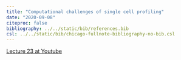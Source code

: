```yaml
---
title: "Computational challenges of single cell profiling"
date: "2020-09-08"
citeproc: false
bibliography: ../../static/bib/references.bib
csl: ../../static/bib/chicago-fullnote-bibliography-no-bib.csl
---
```


[Lecture 23 at Youtube](https://youtu.be/y_gdYJwhPog)





 